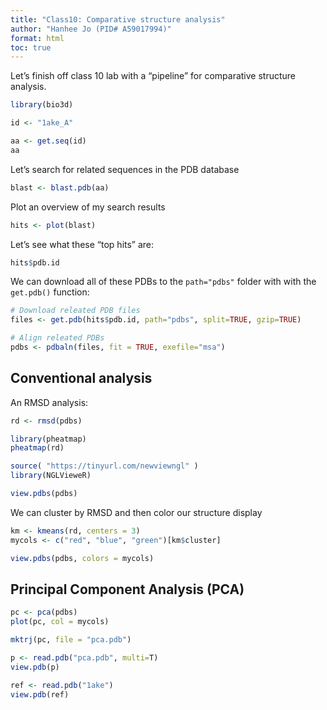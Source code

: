 ```yaml
---
title: "Class10: Comparative structure analysis"
author: "Hanhee Jo (PID# A59017994)"
format: html
toc: true
---
```


Let's finish off class 10 lab with a "pipeline" for comparative structure analysis.

```r
library(bio3d)
```

```r
id <- "1ake_A"

aa <- get.seq(id)
aa
```

Let's search for related sequences in the PDB database

```r
blast <- blast.pdb(aa)
```

Plot an overview of my search results

```r
hits <- plot(blast)
```

Let's see what these "top hits" are:
```r
hits$pdb.id
```


We can download all of these PDBs to the `path="pdbs"` folder with with the `get.pdb()` function:

```r
# Download releated PDB files
files <- get.pdb(hits$pdb.id, path="pdbs", split=TRUE, gzip=TRUE)
```

```r
# Align releated PDBs
pdbs <- pdbaln(files, fit = TRUE, exefile="msa")
```


## Conventional analysis

An RMSD analysis:

```r
rd <- rmsd(pdbs)
```

```r
library(pheatmap)
pheatmap(rd)
```

```r
source( "https://tinyurl.com/newviewngl" )
library(NGLVieweR)
```

```r
view.pdbs(pdbs)
```

We can cluster by RMSD and then color our structure display
```r
km <- kmeans(rd, centers = 3)
mycols <- c("red", "blue", "green")[km$cluster]
```

```r
view.pdbs(pdbs, colors = mycols)
```

## Principal Component Analysis (PCA)

```r
pc <- pca(pdbs)
plot(pc, col = mycols)
```


```r
mktrj(pc, file = "pca.pdb")
```


```r
p <- read.pdb("pca.pdb", multi=T)
view.pdb(p)
```

```r
ref <- read.pdb("1ake")
view.pdb(ref)
```




